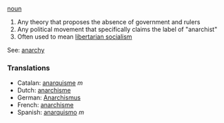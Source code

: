 [[noun]]

# Any theory that proposes the absence of government and rulers
# Any political movement that specifically claims the label of "anarchist"
# Often used to mean [[libertarian socialism]]

See: [[anarchy]]
===Translations===
*Catalan: [[anarquisme]] ''m''
*Dutch: [[anarchisme]]
*German: [[Anarchismus]]
*French: [[anarchisme]]
*Spanish: [[anarquismo]] ''m''